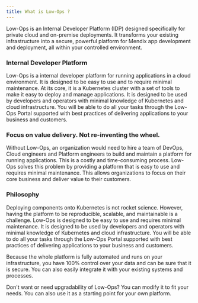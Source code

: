 ```yaml
---
title: What is Low-Ops ?
---
```


Low-Ops is an Internal Developer Platform (IDP) designed specifically for private cloud and on-premise deployments. It
transforms your existing infrastructure into a secure, powerful platform for Mendix app development and deployment, all
within your controlled environment.

### Internal Developer Platform

Low-Ops is a internal developer platform for running applications in a cloud environment. It is designed to be easy to
use and to require minimal maintenance. At its core, it is a Kubernetes cluster with a set of tools to make it easy to
deploy and manage applications. It is designed to be used by developers and operators with minimal knowledge of
Kubernetes and cloud infrastructure. You will be able to do all your tasks through the Low-Ops Portal supported with
best practices of delivering applications to your business and customers.

### Focus on value delivery. Not re-inventing the wheel.

Without Low-Ops, an organization would need to hire a team of DevOps, Cloud engineers and Platform engineers to build
and maintain a platform for running applications. This is a costly and time-consuming process. Low-Ops solves this
problem by providing a platform that is easy to use and requires minimal maintenance. This allows organizations to focus
on their core business and deliver value to their customers.

### Philosophy

Deploying components onto Kubernetes is not rocket science. However, having the platform to be reproducible, scalable,
and maintainable is a challenge. Low-Ops is designed to be easy to use and requires minimal maintenance. It is designed
to be used by developers and operators with minimal knowledge of Kubernetes and cloud infrastructure. You will be able
to do all your tasks through the Low-Ops Portal supported with best practices of delivering applications to your
business and customers.

Because the whole platform is fully automated and runs on your infrastructure, you have 100% control over your data and
can be sure that it is secure. You can also easily integrate it with your existing systems and processes.

Don't want or need upgradability of Low-Ops? You can modify it to fit your needs. You can also use it as a starting
point for your own platform.
